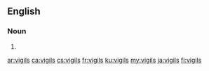 ==English==

===Noun===
{{head|en|noun plural form}}

# {{plural of|vigil|lang=en}}

[[ar:vigils]]
[[ca:vigils]]
[[cs:vigils]]
[[fr:vigils]]
[[ku:vigils]]
[[my:vigils]]
[[ja:vigils]]
[[fi:vigils]]